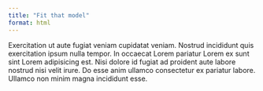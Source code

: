 ```yaml
---
title: "Fit that model"
format: html
---
```


Exercitation ut aute fugiat veniam cupidatat veniam. Nostrud incididunt quis exercitation ipsum nulla tempor. In occaecat Lorem pariatur Lorem ex sunt sint Lorem adipisicing est. Nisi dolore id fugiat ad proident aute labore nostrud nisi velit irure. Do esse anim ullamco consectetur ex pariatur labore. Ullamco non minim magna incididunt esse.